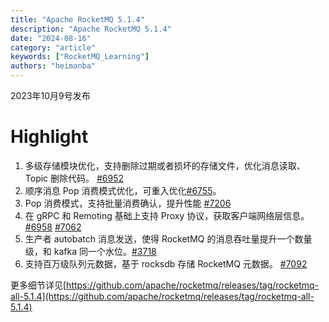 ```yaml
---
title: "Apache RocketMQ 5.1.4"
description: "Apache RocketMQ 5.1.4"
date: "2024-08-16"
category: "article"
keywords: ["RocketMQ_Learning"]
authors: "heimanba"
---
```


2023年10月9号发布
<a name="kRDxa"></a>
# Highlight 

1. 多级存储模块优化，支持删除过期或者损坏的存储文件，优化消息读取、Topic 删除代码。 [#6952](https://github.com/apache/rocketmq/pull/6952)
2. 顺序消息 Pop 消费模式优化，可重入优化[#6755](https://github.com/apache/rocketmq/pull/6755)。
3. Pop 消费模式，支持批量消费确认，提升性能 [#7206](https://github.com/apache/rocketmq/pull/7206)
4. 在 gRPC 和 Remoting 基础上支持 Proxy 协议，获取客户端网络层信息。[#6958](https://github.com/apache/rocketmq/pull/6958) [#7062](https://github.com/apache/rocketmq/pull/7062)
5. 生产者 autobatch 消息发送，使得 RocketMQ 的消息吞吐量提升一个数量级，和 kafka 同一个水位。[#3718](https://github.com/apache/rocketmq/pull/3718)
6. 支持百万级队列元数据，基于 rocksdb 存储 RocketMQ 元数据。 [#7092](https://github.com/apache/rocketmq/pull/7092)

更多细节详见[https://github.com/apache/rocketmq/releases/tag/rocketmq-all-5.1.4](https://github.com/apache/rocketmq/releases/tag/rocketmq-all-5.1.4)

